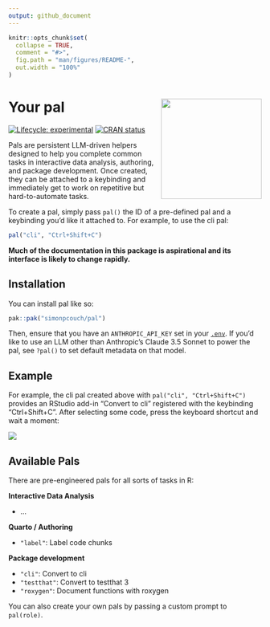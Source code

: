 ```yaml
---
output: github_document
---
```


<!-- README.md is generated from README.Rmd. Please edit that file -->

```r
knitr::opts_chunk$set(
  collapse = TRUE,
  comment = "#>",
  fig.path = "man/figures/README-",
  out.width = "100%"
)
```

# Your pal <img src="man/figures/logo.png" align="right" height="200" alt="" />

<!-- badges: start -->
[![Lifecycle: experimental](https://img.shields.io/badge/lifecycle-experimental-orange.svg)](https://lifecycle.r-lib.org/articles/stages.html#experimental)
[![CRAN status](https://www.r-pkg.org/badges/version/pal)](https://CRAN.R-project.org/package=pal)
<!-- badges: end -->

Pals are persistent LLM-driven helpers designed to help you complete common tasks in interactive data analysis, authoring, and package development. Once created, they can be attached to a keybinding and immediately get to work on repetitive but hard-to-automate tasks.

To create a pal, simply pass `pal()` the ID of a pre-defined pal and a keybinding you'd like it attached to. For example, to use the cli pal:

```r
pal("cli", "Ctrl+Shift+C")
```

**Much of the documentation in this package is aspirational and its interface is likely to change rapidly.**

## Installation

You can install pal like so:

``` r
pak::pak("simonpcouch/pal")
```

Then, ensure that you have an `ANTHROPIC_API_KEY` set in your [`.env`](https://github.com/gaborcsardi/dotenv). If you'd like to use an LLM other than Anthropic's Claude 3.5 Sonnet to power the pal, see `?pal()` to set default metadata on that model. 


## Example

For example, the cli pal created above with `pal("cli", "Ctrl+Shift+C")` provides an RStudio add-in "Convert to cli" registered with the keybinding "Ctrl+Shift+C". After selecting some code, press the keyboard shortcut and wait a moment:

![](inst/figs/addin.gif)

## Available Pals

There are pre-engineered pals for all sorts of tasks in R:

**Interactive Data Analysis**

* ...

**Quarto / Authoring**

* `"label"`: Label code chunks

**Package development**

* `"cli"`: Convert to cli
* `"testthat"`: Convert to testthat 3
* `"roxygen"`: Document functions with roxygen

You can also create your own pals by passing a custom prompt to `pal(role)`.
